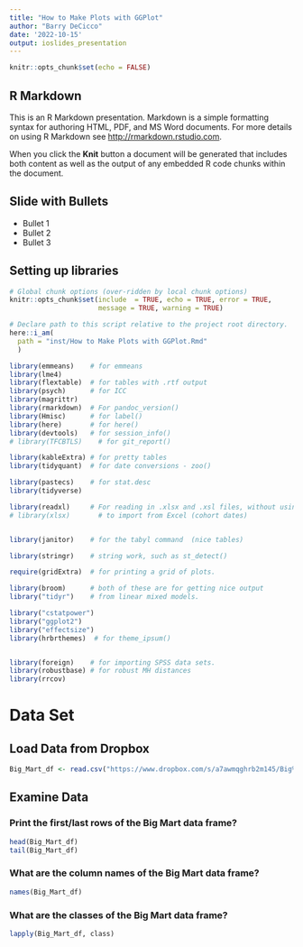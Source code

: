 ```yaml
---
title: "How to Make Plots with GGPlot"
author: "Barry DeCicco"
date: '2022-10-15'
output: ioslides_presentation
---
```


```r
knitr::opts_chunk$set(echo = FALSE)
```

## R Markdown

This is an R Markdown presentation. Markdown is a simple formatting syntax for authoring HTML, PDF, and MS Word documents. For more details on using R Markdown see <http://rmarkdown.rstudio.com>.

When you click the **Knit** button a document will be generated that includes both content as well as the output of any embedded R code chunks within the document.

## Slide with Bullets

- Bullet 1
- Bullet 2
- Bullet 3

## Setting up libraries


```r

# Global chunk options (over-ridden by local chunk options)
knitr::opts_chunk$set(include  = TRUE, echo = TRUE, error = TRUE, 
                      message = TRUE, warning = TRUE)

# Declare path to this script relative to the project root directory.
here::i_am(
  path = "inst/How to Make Plots with GGPlot.Rmd"
  )

```


```r

library(emmeans)    # for emmeans
library(lme4) 
library(flextable)  # for tables with .rtf output
library(psych)      # for ICC
library(magrittr)
library(rmarkdown)  # For pandoc_version()
library(Hmisc)      # for label()
library(here)       # for here()
library(devtools)   # for session_info()
# library(TFCBTLS)    # for git_report()

library(kableExtra) # for pretty tables
library(tidyquant)  # for date conversions - zoo()

library(pastecs)    # for stat.desc
library(tidyverse)

library(readxl)     # For reading in .xlsx and .xsl files, without using Java.
# library(xlsx)       # to import from Excel (cohort dates)


library(janitor)    # for the tabyl command  (nice tables)

library(stringr)    # string work, such as st_detect()

require(gridExtra)  # for printing a grid of plots.

library(broom)      # both of these are for getting nice output
library("tidyr")    # from linear mixed models.

library("cstatpower")
library("ggplot2")
library("effectsize")
library(hrbrthemes)  # for theme_ipsum()


library(foreign)    # for importing SPSS data sets.
library(robustbase) # for robust MH distances
library(rrcov)

```


# Data Set

## Load Data from Dropbox

```r

Big_Mart_df <- read.csv("https://www.dropbox.com/s/a7awmqghrb2m145/Big%20Mart%20Dataset%20-%20Sheet1.csv?dl=1")

```



## Examine Data

### Print the first/last rows of the Big Mart data frame?

```r

head(Big_Mart_df)
tail(Big_Mart_df)


```

### What are the column names of the Big Mart data frame?

```r

names(Big_Mart_df)

```

### What are the classes of the Big Mart data frame?

```r
lapply(Big_Mart_df, class)

```

